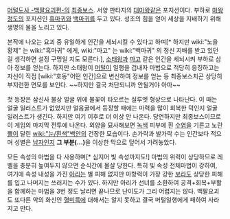 [[머털도사 -백팔요괴편-]]의 [[최종보스]]. 서양 판타지의 [[대마왕]]같은 포지션이다. 부하로 [[마왕]]정도의 포지션인 [[흑마귀]]와 [[백마귀]]를 두고 있다. 성조의 힘을 얻어 세상을 지배하기 위해 생명의 물을 노리고 있다.

본작에 나오는 요괴 중 유일하게 인간을 세뇌시킬 수 있다고 하며[* 하지만 wiki:"노을 황제" 는 wiki:"흑마귀" 에게, wiki:"마고" 는 wiki:"백마귀" 의 정신 지배를 받고 있던 걸 생각하면 설정 구멍일 지도 모른다.], [[소태왕]]과 [[마고]] 같은 인간을 세뇌시켜 부하로 삼아 정보를 얻는다. 하지만 소태왕이 [[머털]]이 일행을 겁내자 마법으로 적당히 응징하고는 자신이 직접 [wiki:"호동"어떤 인간]으로 변신하여 정보를 얻는 등 최종보스치곤 상당히 부지런한 면모를 보인다. ~~하지만 결국 처단되니까 안될거야 아마~~

첫 등장은 삼신사 불상 얼굴 위에 불꽃이 타오르는 실루엣 형상으로 나타난다. 이 때는 얼굴 일러스트가 없었지만 얼음굴에서 등장할 때에는 마력을 많이 회복한 덕인지 얼굴 일러스트가 생긴다. 하지만 여기 이후로 더 이상 안 나온다. 당연하지만 최종보스이므로 이 게임의 마지막 전투에 나온다. 외양을 묘사해보면 [[녹색]] 피부에 흰 [[수염]]을 기른고 노란 [[뿔]]이 달린 [[wiki:"눈/흰색"백안]]의 건장한 모습이다. 손가락과 발가락 수는 인간보다 적으며 성별은 [[남자]]인지 '''그 부분(...)'''을 이상한 막으로 덮어서 가려놓았다.

모든 속성의 마법을 다 사용하며[* 심지어 빛 속성까지도!] 마법의 위력이 상당하므로 레벨을 충분히 높여두지 않으면 순식간에 몰살 당한다. 특히 빛 속성 전체마법이 강하여, 여기에 속성 내성을 가진 [[아리(머털도사 시리즈)|아리]]는 별 피해 없지만 마항력이 가장 강한 [[보라]]도 상당한 피해를 입고 나머지는 쓰러지는 수가 있다. 하지만 아리가 선녀를 소환하여 공격+회복+부활을 함께하는 마법을 3번 정도 날리면 끝나므로 난이도가 그리 어렵지는 않다. 백팔요괴도 또다른 악의 화신인 [[혈미륵]]에 대해서는 알지 못하고 결국 머털일행에게 패하여 사라지고 만다.

